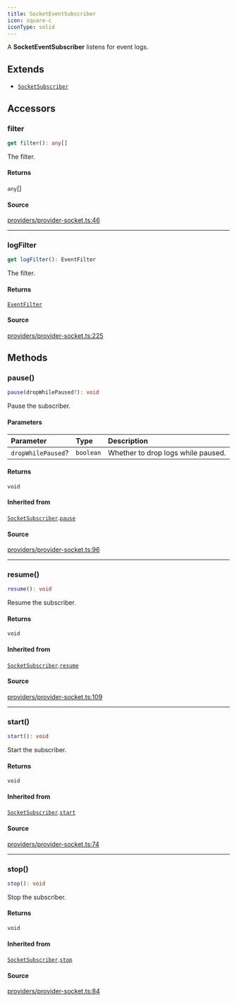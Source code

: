 ```yaml
---
title: SocketEventSubscriber
icon: square-c
iconType: solid
---
```


A **SocketEventSubscriber** listens for event logs.

## Extends

- [`SocketSubscriber`](/sdk/content/classes/SocketSubscriber)

## Accessors

### filter

```ts
get filter(): any[]
```

The filter.

#### Returns

`any`[]

#### Source

[providers/provider-socket.ts:46](https://github.com/dominant-strategies/quais.js/blob/af7f840a0304b482e2774523ff8e2af8a7b04041/src/providers/provider-socket.ts#L46)

***

### logFilter

```ts
get logFilter(): EventFilter
```

The filter.

#### Returns

[`EventFilter`](/sdk/content/interfaces/EventFilter)

#### Source

[providers/provider-socket.ts:225](https://github.com/dominant-strategies/quais.js/blob/af7f840a0304b482e2774523ff8e2af8a7b04041/src/providers/provider-socket.ts#L225)

## Methods

### pause()

```ts
pause(dropWhilePaused?): void
```

Pause the subscriber.

#### Parameters

| Parameter | Type | Description |
| :------ | :------ | :------ |
| `dropWhilePaused`? | `boolean` | Whether to drop logs while paused. |

#### Returns

`void`

#### Inherited from

[`SocketSubscriber`](/sdk/content/classes/SocketSubscriber).[`pause`](/sdk/content/classes/SocketSubscriber#pause)

#### Source

[providers/provider-socket.ts:96](https://github.com/dominant-strategies/quais.js/blob/af7f840a0304b482e2774523ff8e2af8a7b04041/src/providers/provider-socket.ts#L96)

***

### resume()

```ts
resume(): void
```

Resume the subscriber.

#### Returns

`void`

#### Inherited from

[`SocketSubscriber`](/sdk/content/classes/SocketSubscriber).[`resume`](/sdk/content/classes/SocketSubscriber#resume)

#### Source

[providers/provider-socket.ts:109](https://github.com/dominant-strategies/quais.js/blob/af7f840a0304b482e2774523ff8e2af8a7b04041/src/providers/provider-socket.ts#L109)

***

### start()

```ts
start(): void
```

Start the subscriber.

#### Returns

`void`

#### Inherited from

[`SocketSubscriber`](/sdk/content/classes/SocketSubscriber).[`start`](/sdk/content/classes/SocketSubscriber#start)

#### Source

[providers/provider-socket.ts:74](https://github.com/dominant-strategies/quais.js/blob/af7f840a0304b482e2774523ff8e2af8a7b04041/src/providers/provider-socket.ts#L74)

***

### stop()

```ts
stop(): void
```

Stop the subscriber.

#### Returns

`void`

#### Inherited from

[`SocketSubscriber`](/sdk/content/classes/SocketSubscriber).[`stop`](/sdk/content/classes/SocketSubscriber#stop)

#### Source

[providers/provider-socket.ts:84](https://github.com/dominant-strategies/quais.js/blob/af7f840a0304b482e2774523ff8e2af8a7b04041/src/providers/provider-socket.ts#L84)
